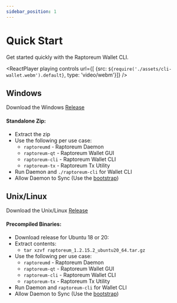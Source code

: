 ```yaml
---
sidebar_position: 1
---
```


# Quick Start

Get started quickly with the Raptoreum Wallet CLI.

<ReactPlayer playing controls url={[
    {src: `${require('./assets/cli-wallet.webm').default}`, type: 'video/webm'}]} />


## Windows

Download the Windows [Release](https://github.com/Raptor3um/raptoreum/releases)

<ReleaseWidget releaseType="windows-cli" />

#### Standalone Zip:

- Extract the zip
- Use the following per use case:
  * `raptoreumd` - Raptoreum Daemon
  * `raptoreum-qt` - Raptoreum Wallet GUI
  * `raptoreum-cli` - Raptoreum Wallet CLI
  * `raptoreum-tx` - Raptoreum Tx Utility
- Run Daemon and `./raptoreum-cli` for Wallet CLI
- Allow Daemon to Sync (Use the [bootstrap](/docs/wallet/bootstrap))

## Unix/Linux

Download the Unix/Linux [Release](https://github.com/Raptor3um/raptoreum/releases)

<ReleaseWidget releaseType="ubuntu" />

#### Precompiled Binaries:

- Download release for Ubuntu 18 or 20:
- Extract contents:
  * `tar xzvf raptoreum_1.2.15.2_ubuntu20_64.tar.gz`
- Use the following per use case:
  * `raptoreumd` - Raptoreum Daemon
  * `raptoreum-qt` - Raptoreum Wallet GUI
  * `raptoreum-cli` - Raptoreum Wallet CLI
  * `raptoreum-tx` - Raptoreum Tx Utility
- Run Daemon and `raptoreum-cli` for Wallet CLI
- Allow Daemon to Sync (Use the [bootstrap](/docs/wallet/bootstrap))

